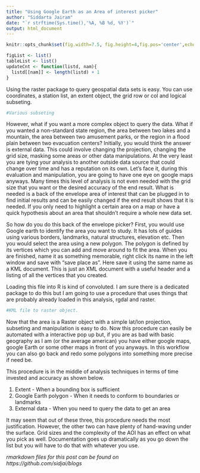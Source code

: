 ```yaml
---
title: "Using Google Earth as an Area of interest picker"
author: "Siddarta Jairam"
date: "`r strftime(Sys.time(),'%A, %B %d, %Y')`"
output: html_document
---
```


```r

knitr::opts_chunk$set(fig.width=7.5, fig.height=4,fig.pos='center',echo=TRUE, comment='>',dpi=800)

figList <- list()
tableList <- list()
updateCnt <- function(listd, nam){
  listd[[nam]] <- length(listd) + 1
}
```

Using the raster package to query geospatial data sets is easy. You can use coordinates, a station list, an extent object, the grid row or col and logical subseting.

```r
#Various subseting
```

However, what if you want a more complex object to query the data. What if you wanted a non-standard state region, the area between two lakes and a mountain, the area between two amusement parks, or the region in a flood plain between two evacuation centers? Initially, you would think the answer is external data. This could involve changing the projection, changing the grid size, masking some areas or other data manipulations. At the very least you are tying your analysis to another outside data source that could change over time and has a reputation on its own. Let's face it, during this evaluation and manipulation, you are going to have one eye on google maps anyways. Many times this level of analysis is not even needed with the grid size that you want or the desired accuracy of the end result. What is needed is a back of the envelope area of interest that can be plugged in to find initial results and can be easily changed if the end result shows that it is needed. If you only need to highlight a certain area on a map or have a quick hypothesis about an area that shouldn't require a whole new data set.

So how do you do this back of the envelope picker? First, you would use Google earth to identify the area you want to study. It has lots of guides using various borders, landmarks, natural structures, elevation etc. Then you would select the area using a new polygon. The polygon is defined by its vertices which you can add and move around to fit the area. When you are finished, name it as something memorable, right click its name in the left window and save with "save place as". Here save it using the same name as a KML document. This is just an XML document with a useful header and a listing of all the vertices that you created.

Loading this file into R is kind of convoluted. I am sure there is a dedicated package to do this but I am going to use a procedure that uses things that are probably already loaded in this analysis, rgdal and raster.

```r
#KML file to raster object.
```

Now that the area is a Raster object with a simple lat/lon projection, subseting and manipulation is easy to do. Now this procedure can easily be automated with a interactive pop up but, if you are as bad with basic geography as I am (or the average american) you have either google maps, google Earth or some other maps in front of you anyways. In this workflow you can also go back and redo some polygons into something more precise if need be.

This procedure is in the middle of analysis techniques in terms of time invested and accuracy as shown below.

1. Extent - When a bounding box is sufficient
2. Google Earth polygon - When it needs to conform to boundaries or landmarks
3. External data - When you need to query the data to get an area

It may seem that out of these three, this procedure needs the most justification. However, the other two can have plenty of hand-waving under the surface. Grid sizes and the complexity of the AOI has an effect on what you pick as well. Documentation goes up dramatically as you go down the list but you will have to do that with whatever you use.

*rmarkdown files for this post can be found on https://github.com/sidjai/blogs*
